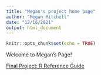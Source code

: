 ```yaml
---
title: "Megan's project home page"
author: "Megan Mitchell"
date: "12/16/2021"
output: html_document
---
```


```r
knitr::opts_chunk$set(echo = TRUE)
```

Welcome to Megan's Page!

[Final Project: R Reference Guide](final_R_reference.html)
